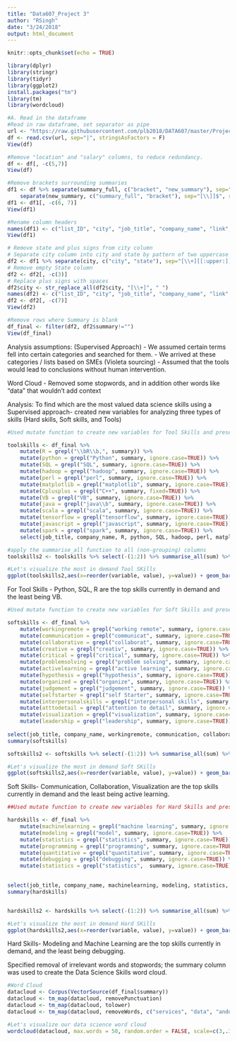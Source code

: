 ```yaml
---
title: "Data607_Project 3"
author: "RSingh"
date: "3/24/2018"
output: html_document
---
```


```r
knitr::opts_chunk$set(echo = TRUE)
```


```r
library(dplyr)
library(stringr)
library(tidyr)
library(ggplot2)
install.packages("tm")
library(tm)
library(wordcloud)
```


```r
#A. Read in the dataframe
#Read in raw dataframe, set separator as pipe
url <- "https://raw.githubusercontent.com/plb2018/DATA607/master/Project%203/indeed_jobs_large.csv"
df <- read.csv(url, sep="|", stringsAsFactors = F)
View(df)
```


```r
#Remove "location" and "salary" columns, to reduce redundancy.
df <- df[, -c(5,7)]
View(df)
```


```r
#Remove brackets surrounding summaries
df1 <- df %>% separate(summary_full, c("bracket", "new_summary"), sep="^[\\[]", remove=T, convert=F) %>%
    separate(new_summary, c("summary_full", "bracket"), sep="[\\]]$", remove=T, convert=F)
df1 <- df1[, -c(6, 7)]
View(df1)
```


```r
#Rename column headers
names(df1) <- c("list_ID", "city", "job_title", "company_name", "link", "summary")
View(df1)
```


```r
# Remove state and plus signs from city column
# Separate city column into city and state by pattern of two uppercase letters after a plus sign (i.e., "+NY")
df2 <- df1 %>% separate(city, c("city", "state"), sep="[\\+][[:upper:]][[:upper:]]$", convert=T)
# Remove empty State column
df2 <- df2[, -c(3)]
# Replace plus signs with spaces
df2$city <- str_replace_all(df2$city, "[\\+]", " ")
names(df2) <- c("list_ID", "city", "job_title", "company_name", "link", "summary")
df2 <- df2[, -c(7)]
View(df2)
```


```r
#Remove rows where Summary is blank
df_final <- filter(df2, df2$summary!="")
View(df_final)
```


Analysis assumptions: (Supervised Approach)
- We assumed certain terms fell into certain categories and searched for them. 
- We arrived at these categories / lists based on SMEs (Violeta sourcing)
- Assumed that the tools would lead to conclusions without human intervention.

Word Cloud
- Removed some stopwords, and in addition other words like “data” that wouldn’t add context


Analysis: 
To find which are the most valued data science skills using a Supervised approach- created new variables for analyzing three types of skills (Hard skills, Soft skills, and Tools)


```r
#Used mutate function to create new variables for Tool Skills and preserve existing ones; turned on case insensitivity

toolskills <- df_final %>%
    mutate(R = grepl("\\bR\\b,", summary)) %>%
    mutate(python = grepl("Python", summary, ignore.case=TRUE)) %>%
    mutate(SQL = grepl("SQL", summary, ignore.case=TRUE)) %>%
    mutate(hadoop = grepl("hadoop", summary, ignore.case=TRUE)) %>%
    mutate(perl = grepl("perl", summary, ignore.case=TRUE)) %>%
    mutate(matplotlib = grepl("matplotlib", summary, ignore.case=TRUE)) %>%
    mutate(Cplusplus = grepl("C++", summary, fixed=TRUE)) %>%
    mutate(VB = grepl("VB", summary, ignore.case=TRUE)) %>%
    mutate(java = grepl("java\\b", summary, ignore.case=TRUE)) %>%
    mutate(scala = grepl("scala", summary, ignore.case=TRUE)) %>%
    mutate(tensorflow = grepl("tensorflow", summary, ignore.case=TRUE)) %>%
    mutate(javascript = grepl("javascript", summary, ignore.case=TRUE)) %>%
    mutate(spark = grepl("spark", summary, ignore.case=TRUE)) %>%
    select(job_title, company_name, R, python, SQL, hadoop, perl, matplotlib, Cplusplus, VB, java, scala, tensorflow, javascript, spark)

#apply the summarise_all function to all (non-grouping) columns
toolskills2 <- toolskills %>% select(-(1:2)) %>% summarise_all(sum) %>% gather(variable,value) %>% arrange(desc(value))

#Let's visualize the most in demand Tool SKills
ggplot(toolskills2,aes(x=reorder(variable, value), y=value)) + geom_bar(stat='identity',fill="green") + xlab('') + ylab('Frequency') + labs(title='Tool Skills') + coord_flip() + theme_minimal()
```

For Tool Skills - Python, SQL, R are the top skills currently in demand and the least being VB. 


```r
#Used mutate function to create new variables for Soft Skills and preserve existing ones; turned on case insensitivity

softskills <- df_final %>%
    mutate(workingremote = grepl("working remote", summary, ignore.case=TRUE)) %>%
    mutate(communication = grepl("communicat", summary, ignore.case=TRUE)) %>%
    mutate(collaborative = grepl("collaborat", summary, ignore.case=TRUE)) %>%
    mutate(creative = grepl("creativ", summary, ignore.case=TRUE)) %>%
    mutate(critical = grepl("critical", summary, ignore.case=TRUE)) %>%
    mutate(problemsolving = grepl("problem solving", summary, ignore.case=TRUE)) %>%
    mutate(activelearning = grepl("active learning", summary, ignore.case=TRUE)) %>%
    mutate(hypothesis = grepl("hypothesis", summary, ignore.case=TRUE)) %>%
    mutate(organized = grepl("organize", summary, ignore.case=TRUE)) %>%
    mutate(judgement = grepl("judgement", summary, ignore.case=TRUE)) %>%
    mutate(selfstarter = grepl("self Starter", summary, ignore.case=TRUE)) %>%
    mutate(interpersonalskills = grepl("interpersonal skills", summary, ignore.case=TRUE)) %>%
    mutate(atttodetail = grepl("attention to detail", summary, ignore.case=TRUE)) %>%
    mutate(visualization = grepl("visualization", summary, ignore.case=TRUE)) %>%
    mutate(leadership = grepl("leadership", summary, ignore.case=TRUE)) %>%
    
select(job_title, company_name, workingremote, communication, collaborative, creative, critical, problemsolving, activelearning, hypothesis, organized, judgement, selfstarter, interpersonalskills, atttodetail, visualization, leadership)
summary(softskills) 

softskills2 <- softskills %>% select(-(1:2)) %>% summarise_all(sum) %>% gather(variable,value) %>% arrange(desc(value))

#Let's visualize the most in demand Soft SKills
ggplot(softskills2,aes(x=reorder(variable, value), y=value)) + geom_bar(stat='identity',fill="green") + xlab('') + ylab('Frequency') + labs(title='Soft Skills') + coord_flip() + theme_minimal()
```

Soft Skills- Communication, Collaboration, Visualization are the top skills currently in demand and the least being active learning.


```r
##Used mutate function to create new variables for Hard Skills and preserve existing ones; turned on case insensitivity

hardskills <- df_final %>%
    mutate(machinelearning = grepl("machine learning", summary, ignore.case=TRUE)) %>%
    mutate(modeling = grepl("model", summary, ignore.case=TRUE)) %>%
    mutate(statistics = grepl("statistics", summary, ignore.case=TRUE)) %>%
    mutate(programming = grepl("programming", summary, ignore.case=TRUE)) %>%
    mutate(quantitative = grepl("quantitative", summary, ignore.case=TRUE)) %>%
    mutate(debugging = grepl("debugging", summary, ignore.case=TRUE)) %>%
    mutate(statistics = grepl("statistics",  summary, ignore.case=TRUE)) %>%
    

select(job_title, company_name, machinelearning, modeling, statistics, programming, quantitative, debugging, statistics)
summary(hardskills) 


hardskills2 <- hardskills %>% select(-(1:2)) %>% summarise_all(sum) %>% gather(variable,value) %>% arrange(desc(value))

#Let's visualize the most in demand Hard SKills
ggplot(hardskills2,aes(x=reorder(variable, value), y=value)) + geom_bar(stat='identity',fill="green") + xlab('') + ylab('Frequency') + labs(title='Hard Skills') + coord_flip() + theme_minimal()
```

Hard Skills- Modeling and Machine Learning are the top skills currently in demand, and the least being debugging. 


Specified removal of irrelevant words and stopwords; the summary column was used to create the Data Science Skills word cloud.
```r
#Word Cloud
datacloud <- Corpus(VectorSource(df_final$summary))
datacloud <- tm_map(datacloud, removePunctuation)
datacloud <- tm_map(datacloud, tolower)
datacloud <- tm_map(datacloud, removeWords, c("services", "data", "andor", "ability", "using", "new", "science", "scientist" , "you", "must", "will", "including", "can", stopwords('english')))

#Let's visualize our data science word cloud
wordcloud(datacloud, max.words = 50, random.order = FALSE, scale=c(3,.3),random.color = FALSE,colors=palette())
```


